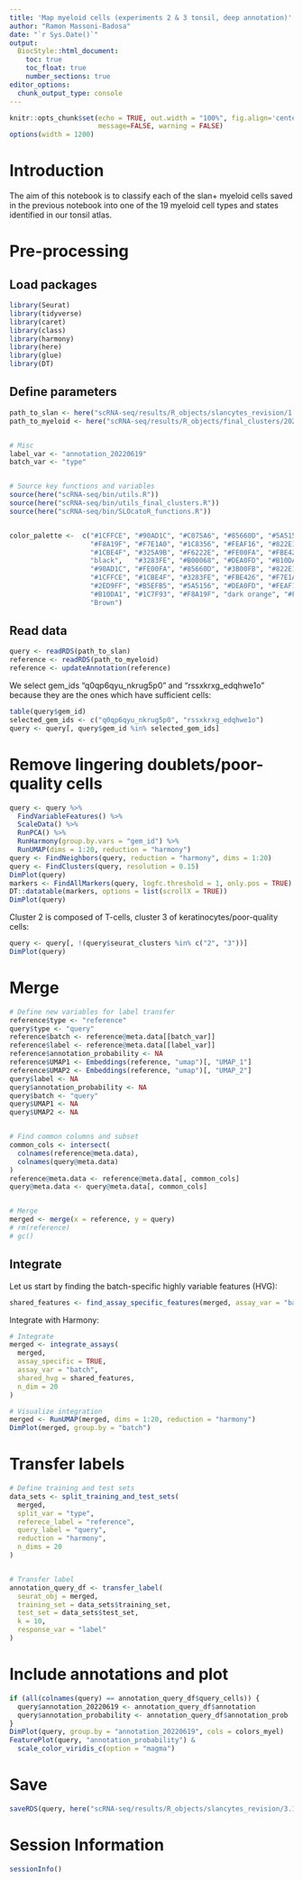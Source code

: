 ```yaml
---
title: 'Map myeloid cells (experiments 2 & 3 tonsil, deep annotation)'
author: "Ramon Massoni-Badosa"
date: "`r Sys.Date()`"
output: 
  BiocStyle::html_document:
    toc: true
    toc_float: true
    number_sections: true
editor_options: 
  chunk_output_type: console
---
```


```r
knitr::opts_chunk$set(echo = TRUE, out.width = "100%", fig.align='center', 
                      message=FALSE, warning = FALSE)
options(width = 1200)
```


# Introduction

The aim of this notebook is to classify each of the slan+ myeloid cells saved in the previous notebook into one of the 19 myeloid cell types and states identified in our tonsil atlas.


# Pre-processing

## Load packages

```r
library(Seurat)
library(tidyverse)
library(caret)
library(class)
library(harmony)
library(here)
library(glue)
library(DT)
```


## Define parameters

```r
path_to_slan <- here("scRNA-seq/results/R_objects/slancytes_revision/1.3.seurat_slan_cells_tonsil_classified_level_1_experiments_2_and_3.rds")
path_to_myeloid <- here("scRNA-seq/results/R_objects/final_clusters/20220215/20220215_myeloid_seurat_obj.rds")


# Misc
label_var <- "annotation_20220619"
batch_var <- "type"


# Source key functions and variables
source(here("scRNA-seq/bin/utils.R"))
source(here("scRNA-seq/bin/utils_final_clusters.R"))
source(here("scRNA-seq/bin/SLOcatoR_functions.R"))


color_palette <-  c("#1CFFCE", "#90AD1C", "#C075A6", "#85660D", "#5A5156", "#AA0DFE",   
                    "#F8A19F", "#F7E1A0", "#1C8356", "#FEAF16", "#822E1C", "#C4451C",   
                    "#1CBE4F", "#325A9B", "#F6222E", "#FE00FA", "#FBE426", "#16FF32", 
                    "black",   "#3283FE", "#B00068", "#DEA0FD", "#B10DA1", "#E4E1E3",   
                    "#90AD1C", "#FE00FA", "#85660D", "#3B00FB", "#822E1C", "coral2", 
                    "#1CFFCE", "#1CBE4F", "#3283FE", "#FBE426", "#F7E1A0", "#325A9B",   
                    "#2ED9FF", "#B5EFB5", "#5A5156", "#DEA0FD", "#FEAF16", "#683B79",   
                    "#B10DA1", "#1C7F93", "#F8A19F", "dark orange", "#FEAF16", "#FBE426",  
                    "Brown")
```


## Read data

```r
query <- readRDS(path_to_slan)
reference <- readRDS(path_to_myeloid)
reference <- updateAnnotation(reference)
```


We select gem_ids "q0qp6qyu_nkrug5p0" and "rssxkrxg_edqhwe1o" because they are the ones which have sufficient cells:

```r
table(query$gem_id)
selected_gem_ids <- c("q0qp6qyu_nkrug5p0", "rssxkrxg_edqhwe1o")
query <- query[, query$gem_id %in% selected_gem_ids]
```


# Remove lingering doublets/poor-quality cells

```r
query <- query %>%
  FindVariableFeatures() %>%
  ScaleData() %>%
  RunPCA() %>%
  RunHarmony(group.by.vars = "gem_id") %>%
  RunUMAP(dims = 1:20, reduction = "harmony")
query <- FindNeighbors(query, reduction = "harmony", dims = 1:20)
query <- FindClusters(query, resolution = 0.15)
DimPlot(query)
markers <- FindAllMarkers(query, logfc.threshold = 1, only.pos = TRUE)
DT::datatable(markers, options = list(scrollX = TRUE))
DimPlot(query)
```

Cluster 2 is composed of T-cells, cluster 3 of keratinocytes/poor-quality cells:

```r
query <- query[, !(query$seurat_clusters %in% c("2", "3"))]
DimPlot(query)
```


# Merge

```r
# Define new variables for label transfer
reference$type <- "reference"
query$type <- "query"
reference$batch <- reference@meta.data[[batch_var]]
reference$label <- reference@meta.data[[label_var]]
reference$annotation_probability <- NA
reference$UMAP1 <- Embeddings(reference, "umap")[, "UMAP_1"]
reference$UMAP2 <- Embeddings(reference, "umap")[, "UMAP_2"]
query$label <- NA
query$annotation_probability <- NA
query$batch <- "query"
query$UMAP1 <- NA
query$UMAP2 <- NA


# Find common columns and subset
common_cols <- intersect(
  colnames(reference@meta.data),
  colnames(query@meta.data)
)
reference@meta.data <- reference@meta.data[, common_cols]
query@meta.data <- query@meta.data[, common_cols]


# Merge
merged <- merge(x = reference, y = query)
# rm(reference)
# gc()
```


## Integrate

Let us start by finding the batch-specific highly variable features (HVG):

```r
shared_features <- find_assay_specific_features(merged, assay_var = "batch")
```

Integrate with Harmony:

```r
# Integrate
merged <- integrate_assays(
  merged,
  assay_specific = TRUE,
  assay_var = "batch",
  shared_hvg = shared_features,
  n_dim = 20
)

# Visualize integration
merged <- RunUMAP(merged, dims = 1:20, reduction = "harmony")
DimPlot(merged, group.by = "batch")
```


# Transfer labels

```r
# Define training and test sets
data_sets <- split_training_and_test_sets(
  merged,
  split_var = "type",
  referece_label = "reference",
  query_label = "query",
  reduction = "harmony",
  n_dims = 20
)


# Transfer label
annotation_query_df <- transfer_label(
  seurat_obj = merged,
  training_set = data_sets$training_set,
  test_set = data_sets$test_set,
  k = 10,
  response_var = "label"
)
```



# Include annotations and plot

```r
if (all(colnames(query) == annotation_query_df$query_cells)) {
  query$annotation_20220619 <- annotation_query_df$annotation
  query$annotation_probability <- annotation_query_df$annotation_prob
}
DimPlot(query, group.by = "annotation_20220619", cols = colors_myel)
FeaturePlot(query, "annotation_probability") &
  scale_color_viridis_c(option = "magma")
```


# Save

```r
saveRDS(query, here("scRNA-seq/results/R_objects/slancytes_revision/3.1.seurat_slan_cells_tonsil_classified_deep_annotation_experiments_2_and_3.rds"))
```


# Session Information

```r
sessionInfo()
```

